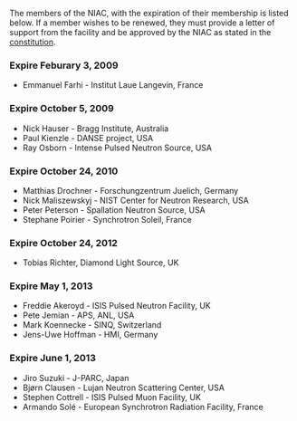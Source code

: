 The members of the NIAC, with the expiration of their membership is listed below. If a member wishes to be renewed, they must provide a letter of support from the facility and be approved by the NIAC as stated in the [[NIAC|constitution]].

===Expire Feburary 3, 2009===
*Emmanuel Farhi - Institut Laue Langevin, France

===Expire October 5, 2009===
*Nick Hauser - Bragg Institute, Australia 
*Paul Kienzle - DANSE project, USA
*Ray Osborn - Intense Pulsed Neutron Source, USA

===Expire October 24, 2010===
*Matthias Drochner - Forschungzentrum Juelich, Germany
*Nick Maliszewskyj - NIST Center for Neutron Research, USA
*Peter Peterson - Spallation Neutron Source, USA 
*Stephane Poirier - Synchrotron Soleil, France

===Expire October 24, 2012===
*Tobias Richter, Diamond Light Source, UK

===Expire May 1, 2013===
*Freddie Akeroyd - ISIS Pulsed Neutron Facility, UK 
*Pete Jemian - APS, ANL, USA
*Mark Koennecke - SINQ, Switzerland 
*Jens-Uwe Hoffman - HMI, Germany

===Expire June 1, 2013===
*Jiro Suzuki - J-PARC, Japan
*Bjørn Clausen - Lujan Neutron Scattering Center, USA
*Stephen Cottrell - ISIS Pulsed Muon Facility, UK
*Armando Solé - European Synchrotron Radiation Facility, France
